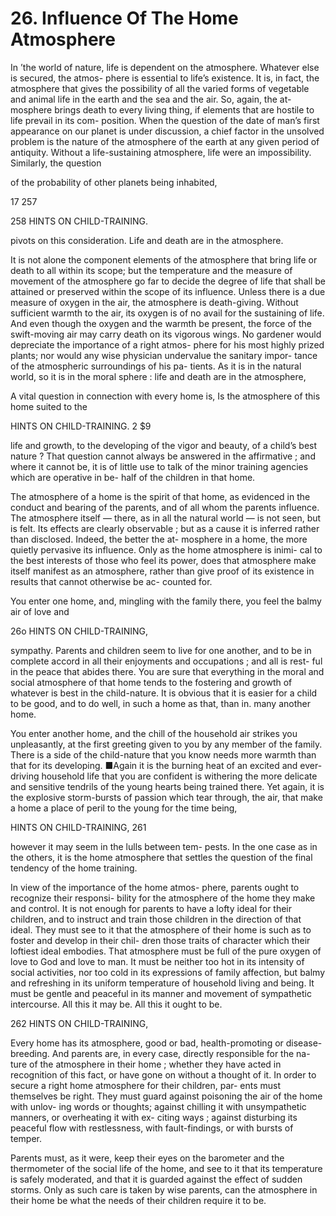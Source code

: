 # 26. Influence Of The Home Atmosphere



In 'the world of nature, life is dependent on the atmosphere. Whatever else is secured, the atmos- phere is essential to life's existence. It is, in fact, the atmosphere that gives the possibility of all the varied forms of vegetable and animal life in the earth and the sea and the air. So, again, the at- mosphere brings death to every living thing, if elements that are hostile to life prevail in its com- position. When the question of the date of man's first appearance on our planet is under discussion, a chief factor in the unsolved problem is the nature of the atmosphere of the earth at any given period of antiquity. Without a life-sustaining atmosphere, life were an impossibility. Similarly, the question

of the probability of other planets being inhabited,

17 257



258 HINTS ON CHILD-TRAINING.



pivots on this consideration. Life and death are in the atmosphere.

It is not alone the component elements of the atmosphere that bring life or death to all within its scope; but the temperature and the measure of movement of the atmosphere go far to decide the degree of life that shall be attained or preserved within the scope of its influence. Unless there is a due measure of oxygen in the air, the atmosphere is death-giving. Without sufficient warmth to the air, its oxygen is of no avail for the sustaining of life. And even though the oxygen and the warmth be present, the force of the swift-moving air may carry death on its vigorous wings. No gardener would depreciate the importance of a right atmos- phere for his most highly prized plants; nor would any wise physician undervalue the sanitary impor- tance of the atmospheric surroundings of his pa- tients. As it is in the natural world, so it is in the moral sphere : life and death are in the atmosphere,

A vital question in connection with every home is, Is the atmosphere of this home suited to the



HINTS ON CHILD-TRAINING. 2 $9

life and growth, to the developing of the vigor and beauty, of a child's best nature ? That question cannot always be answered in the affirmative ; and where it cannot be, it is of little use to talk of the minor training agencies which are operative in be- half of the children in that home.

The atmosphere of a home is the spirit of that home, as evidenced in the conduct and bearing of the parents, and of all whom the parents influence. The atmosphere itself — there, as in all the natural world — is not seen, but is felt. Its effects are clearly observable ; but as a cause it is inferred rather than disclosed. Indeed, the better the at- mosphere in a home, the more quietly pervasive its influence. Only as the home atmosphere is inimi- cal to the best interests of those who feel its power, does that atmosphere make itself manifest as an atmosphere, rather than give proof of its existence in results that cannot otherwise be ac- counted for.

You enter one home, and, mingling with the family there, you feel the balmy air of love and



26o HINTS ON CHILD-TRAINING,

sympathy. Parents and children seem to live for one another, and to be in complete accord in all their enjoyments and occupations ; and all is rest- ful in the peace that abides there. You are sure that everything in the moral and social atmosphere of that home tends to the fostering and growth of whatever is best in the child-nature. It is obvious that it is easier for a child to be good, and to do well, in such a home as that, than in. many another home.

You enter another home, and the chill of the household air strikes you unpleasantly, at the first greeting given to you by any member of the family. There is a side of the child-nature that you know needs more warmth than that for its developing. ■Again it is the burning heat of an excited and ever-driving household life that you are confident is withering the more delicate and sensitive tendrils of the young hearts being trained there. Yet again, it is the explosive storm-bursts of passion which tear through, the air, that make a home a place of peril to the young for the time being,



HINTS ON CHILD-TRAINING, 261

however it may seem in the lulls between tem- pests. In the one case as in the others, it is the home atmosphere that settles the question of the final tendency of the home training.

In view of the importance of the home atmos- phere, parents ought to recognize their responsi- bility for the atmosphere of the home they make and control. It is not enough for parents to have a lofty ideal for their children, and to instruct and train those children in the direction of that ideal. They must see to it that the atmosphere of their home is such as to foster and develop in their chil- dren those traits of character which their loftiest ideal embodies. That atmosphere must be full of the pure oxygen of love to God and love to man. It must be neither too hot in its intensity of social activities, nor too cold in its expressions of family affection, but balmy and refreshing in its uniform temperature of household living and being. It must be gentle and peaceful in its manner and movement of sympathetic intercourse. All this it may be. All this it ought to be.



262 HINTS ON CHILD-TRAINING,

Every home has its atmosphere, good or bad, health-promoting or disease-breeding. And parents are, in every case, directly responsible for the na- ture of the atmosphere in their home ; whether they have acted in recognition of this fact, or have gone on without a thought of it. In order to secure a right home atmosphere for their children, par- ents must themselves be right. They must guard against poisoning the air of the home with unlov- ing words or thoughts; against chilling it with unsympathetic manners, or overheating it with ex- citing ways ; against disturbing its peaceful flow with restlessness, with fault-findings, or with bursts of temper.

Parents must, as it were, keep their eyes on the barometer and the thermometer of the social life of the home, and see to it that its temperature is safely moderated, and that it is guarded against the effect of sudden storms. Only as such care is taken by wise parents, can the atmosphere in their home be what the needs of their children require it to be.